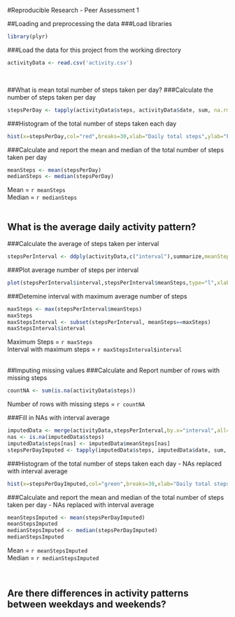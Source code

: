 #Reproducible Research - Peer Assessment 1
<br>

##Loading and preprocessing the data
###Load libraries
```r
library(plyr)
```
###Load the data for this project from the working directory
```r
activityData <- read.csv('activity.csv')
```
<br>

##What is mean total number of steps taken per day?
###Calculate the number of steps taken per day
```r
stepsPerDay <- tapply(activityData$steps, activityData$date, sum, na.rm=TRUE)
```
###Histogram of the total number of steps taken each day
```r
hist(x=stepsPerDay,col="red",breaks=30,xlab="Daily total steps",ylab="Frequency",main="Histogram of Steps Taken per Day")
```

###Calculate and report the mean and median of the total number of steps taken per day
```r
meanSteps <- mean(stepsPerDay)
medianSteps <- median(stepsPerDay)
```
Mean = `r meanSteps`  
Median = `r medianSteps`
<br>
<br>

## What is the average daily activity pattern?
###Calculate the average of steps taken per interval
```r
stepsPerInterval <- ddply(activityData,c("interval"),summarize,meanSteps=mean(steps, na.rm=TRUE))
```
###Plot average number of steps per interval
```r
plot(stepsPerInterval$interval,stepsPerInterval$meanSteps,type="l",xlab="Interval",ylab="Average Steps Per Interval",main="Average Steps across all days")
```

###Detemine interval with maximum average number of steps
```r
maxSteps <- max(stepsPerInterval$meanSteps)
maxSteps
maxStepsInterval <- subset(stepsPerInterval, meanSteps==maxSteps)
maxStepsInterval$interval
```

Maximum Steps = `r maxSteps`  
Interval with maximum steps = `r maxStepsInterval$interval`  
<br>

##Imputing missing values
###Calculate and Report number of rows with missing steps
```r
countNA <- sum(is.na(activityData$steps))
```
Number of rows with missing steps = `r countNA`
<br>

###Fill in NAs with interval average
```r
imputedData <- merge(activityData,stepsPerInterval,by.x="interval",all=TRUE)
nas <- is.na(imputedData$steps)
imputedData$steps[nas] <- imputedData$meanSteps[nas]
stepsPerDayImputed <- tapply(imputedData$steps, imputedData$date, sum, na.rm=TRUE)
```

###Histogram of the total number of steps taken each day - NAs replaced with interval average
```r
hist(x=stepsPerDayImputed,col="green",breaks=30,xlab="Daily total steps",ylab="Frequency",main="Histogram of Steps Taken per Day")
```

###Calculate and report the mean and median of the total number of steps taken per day - NAs replaced with interval average
```r
meanStepsImputed <- mean(stepsPerDayImputed)
meanStepsImputed
medianStepsImputed <- median(stepsPerDayImputed)
medianStepsImputed
```
Mean = `r meanStepsImputed`  
Median = `r medianStepsImputed`


<br>

## Are there differences in activity patterns between weekdays and weekends?



